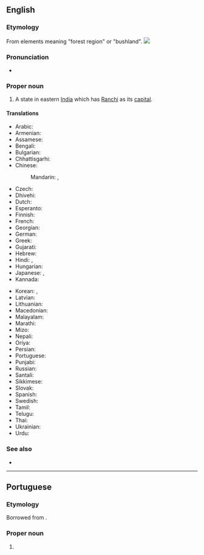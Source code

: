 ==English==
{{wikipedia}}

===Etymology===
From elements meaning "forest region" or "bushland".
[[Image:Jharkhand in India (disputed hatched).svg|thumb|]]

===Pronunciation===
* {{IPA|en|/ˈd͡ʒɑː(ɹ)kənd/}}

===Proper noun===
{{en-proper noun}}

# A state in eastern [[India]] which has [[Ranchi]] as its [[capital]].

====Translations====
{{trans-top|state in eastern India}}
* Arabic: {{t|ar|جهارخاند|m|tr=jharḵānd}}
* Armenian: {{t|hy|Ջարքանդ}}
* Assamese: {{t|as|ঝাৰখণ্ড}}
* Bengali: {{t|bn|ঝাড়খণ্ড}}
* Bulgarian: {{t|bg|Джаркханд|sc=Cyrl}}
* Chhattisgarhi: {{t-needed|hne}}
* Chinese:
*: Mandarin: {{t|cmn|恰爾康得邦|sc=Hani}}, {{t|cmn|恰尔康得邦|tr=Qià'ěrkāngde-bāng|sc=Hani}}
* Czech: {{t|cs|Džhárkhand}}
* Dhivehi: {{t|dv|ޖަރްކަންދު|sc=Thaa}}
* Dutch: {{t+|nl|Jharkhand}}
* Esperanto: {{t|eo|Ĝharkhando}}
* Finnish: {{t|fi|Jharkhand}}
* French: {{t+|fr|Jharkhand|m}}
* Georgian: {{t|ka|ჯარხანდი}}
* German: {{t+|de|Jharkhand|n}}
* Greek: {{t+|el|Τζαρκάντ}}
* Gujarati: {{t|gu|ઝારખંડ}}
* Hebrew: {{t|he|ג'הרקאנד}}
* Hindi: {{t|hi|झारखंड}}, {{t+|hi|झारखण्ड}}
* Hungarian: {{t+|hu|Dzshárkhand}}
* Japanese: {{t|ja|ジャールカンド州|tr=Jārukando-shū}}, {{t|ja|ジャールカンド|tr=Jārukando}}
* Kannada: {{t|kn|ಝಾರ್ಖಂಡ್|sc=Knda}}
{{trans-mid}}
* Korean: {{t|ko|^자르칸드 주}}, {{t|ko|^자르칸드}}
* Latvian: {{t|lv|Džhārkhanda}}
* Lithuanian: {{t|lt|Džarkandas}}
* Macedonian: {{t|mk|Џарканд|sc=Cyrl}}
* Malayalam: {{t|ml|ഝാർഖണ്ഡ്‌|sc=Mlym}}
* Marathi: {{t|mr|झारखंड}}
* Mizo: {{t-needed|lus}}
* Nepali: {{t-needed|ne}}
* Oriya: {{t+|or|ଝାଡ଼ଖଣ୍ଡ}}
* Persian: {{t|fa|جارکند|sc=fa-Arab}}
* Portuguese: {{t|pt|Jharkhand|m}}
* Punjabi: {{t|pa|ਝਾਰਖੰਡ}}
* Russian: {{t+|ru|Джаркха́нд|m}}
* Santali: {{t-needed|sat}}
* Sikkimese: {{t-needed|sip}}
* Slovak: {{t|sk|Džhárkhand|m}}
* Spanish: {{t|es|Jharkhand}}
* Swedish: {{t|sv|Jharkhand}}
* Tamil: {{t|ta|சார்க்கண்ட்|sc=Taml}}
* Telugu: {{t+|te|జార్ఖండ్|sc=Telu}}
* Thai: {{t|th|รัฐฌาร์ขัณฑ์|tr=rát chaakăn}}
* Ukrainian: {{t|uk|Джхаркха́нд|sc=Cyrl|m}}
* Urdu: {{t|ur|جھارکھنڈ}}
{{trans-bottom}}

===See also===
* {{list:states of India/en}}

----

==Portuguese==

===Etymology===
Borrowed from {{bor|pt|hi|झारखण्ड}}.

===Proper noun===
{{pt-proper noun|m}}

# {{place|pt|state|c/India|t1=Jharkhand}}